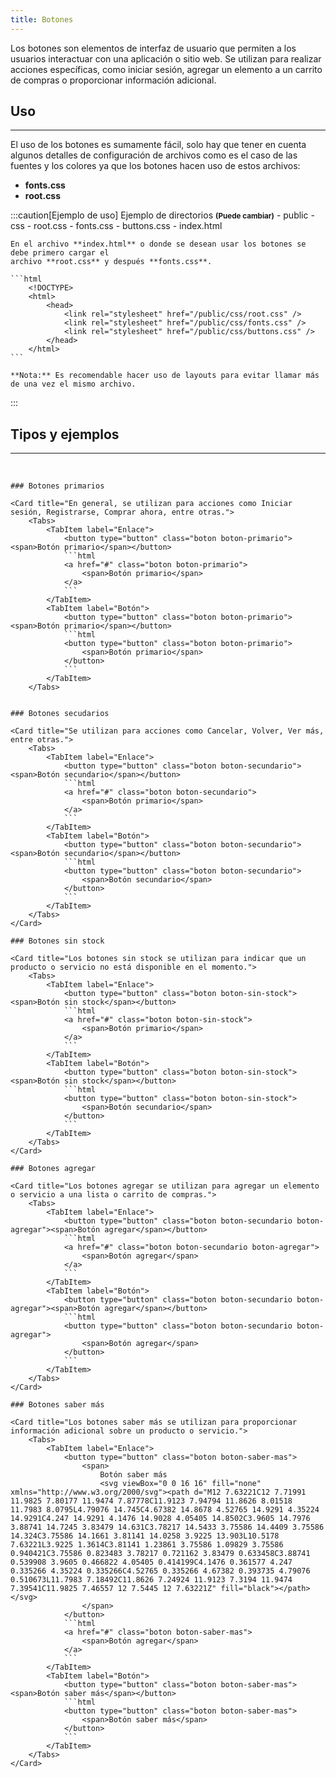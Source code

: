 ```yaml
---
title: Botones
---
```



Los botones son elementos de interfaz de usuario que permiten a los usuarios interactuar con una aplicación o sitio web. Se utilizan para realizar acciones específicas, como iniciar sesión, agregar un elemento a un carrito de compras o proporcionar información adicional.

## Uso
<hr />

El uso de los botones es sumamente fácil, solo hay que tener en cuenta algunos detalles de configuración de archivos como es el caso de las fuentes y los colores ya que los botones hacen uso de estos archivos:

- **fonts.css**
- **root.css**

:::caution[Ejemplo de uso]
    Ejemplo de directorios <small><b>(Puede cambiar)</b></small>
    <FileTree>
        - public
            - css
                - root.css
                - fonts.css
                - buttons.css
        - index.html
    </FileTree>

    En el archivo **index.html** o donde se desean usar los botones se debe primero cargar el
    archivo **root.css** y después **fonts.css**.

    ```html
        <!DOCTYPE>
        <html>
            <head>
                <link rel="stylesheet" href="/public/css/root.css" />
                <link rel="stylesheet" href="/public/css/fonts.css" />
                <link rel="stylesheet" href="/public/css/buttons.css" />
            </head>
        </html>
    ```

    **Nota:** Es recomendable hacer uso de layouts para evitar llamar más de una vez el mismo archivo.
:::
## Tipos y ejemplos
<hr />
<br />

<div class="buttons">

    ### Botones primarios
    
    <Card title="En general, se utilizan para acciones como Iniciar sesión, Registrarse, Comprar ahora, entre otras.">
        <Tabs>
            <TabItem label="Enlace">
                <button type="button" class="boton boton-primario"><span>Botón primario</span></button>
                ```html
                <a href="#" class="boton boton-primario">
                    <span>Botón primario</span>
                </a>
                ```
            </TabItem>
            <TabItem label="Botón">
                <button type="button" class="boton boton-primario"><span>Botón primario</span></button>
                ```html
                <button type="button" class="boton boton-primario">
                    <span>Botón primario</span>
                </button>
                ```
            </TabItem>
        </Tabs>
    

    ### Botones secudarios

    <Card title="Se utilizan para acciones como Cancelar, Volver, Ver más, entre otras.">
        <Tabs>
            <TabItem label="Enlace">
                <button type="button" class="boton boton-secundario"><span>Botón secundario</span></button>
                ```html
                <a href="#" class="boton boton-secundario">
                    <span>Botón primario</span>
                </a>
                ```
            </TabItem>
            <TabItem label="Botón">
                <button type="button" class="boton boton-secundario"><span>Botón secundario</span></button>
                ```html
                <button type="button" class="boton boton-secundario">
                    <span>Botón secundario</span>
                </button>
                ```
            </TabItem>
        </Tabs>
    </Card>

    ### Botones sin stock

    <Card title="Los botones sin stock se utilizan para indicar que un producto o servicio no está disponible en el momento.">
        <Tabs>
            <TabItem label="Enlace">
                <button type="button" class="boton boton-sin-stock"><span>Botón sin stock</span></button>
                ```html
                <a href="#" class="boton boton-sin-stock">
                    <span>Botón primario</span>
                </a>
                ```
            </TabItem>
            <TabItem label="Botón">
                <button type="button" class="boton boton-sin-stock"><span>Botón sin stock</span></button>
                ```html
                <button type="button" class="boton boton-sin-stock">
                    <span>Botón secundario</span>
                </button>
                ```
            </TabItem>
        </Tabs>
    </Card>

    ### Botones agregar 

    <Card title="Los botones agregar se utilizan para agregar un elemento o servicio a una lista o carrito de compras.">
        <Tabs>
            <TabItem label="Enlace">
                <button type="button" class="boton boton-secundario boton-agregar"><span>Botón agregar</span></button>
                ```html
                <a href="#" class="boton boton-secundario boton-agregar">
                    <span>Botón agregar</span>
                </a>
                ```
            </TabItem>
            <TabItem label="Botón">
                <button type="button" class="boton boton-secundario boton-agregar"><span>Botón agregar</span></button>
                ```html
                <button type="button" class="boton boton-secundario boton-agregar">
                    <span>Botón agregar</span>
                </button>
                ```
            </TabItem>
        </Tabs>
    </Card>

    ### Botones saber más

    <Card title="Los botones saber más se utilizan para proporcionar información adicional sobre un producto o servicio.">
        <Tabs>
            <TabItem label="Enlace">
                <button type="button" class="boton boton-saber-mas">
                    <span>
                        Botón saber más
                        <svg viewBox="0 0 16 16" fill="none" xmlns="http://www.w3.org/2000/svg"><path d="M12 7.63221C12 7.71991 11.9825 7.80177 11.9474 7.87778C11.9123 7.94794 11.8626 8.01518 11.7983 8.0795L4.79076 14.745C4.67382 14.8678 4.52765 14.9291 4.35224 14.9291C4.247 14.9291 4.1476 14.9028 4.05405 14.8502C3.9605 14.7976 3.88741 14.7245 3.83479 14.631C3.78217 14.5433 3.75586 14.4409 3.75586 14.324C3.75586 14.1661 3.81141 14.0258 3.9225 13.903L10.5178 7.63221L3.9225 1.3614C3.81141 1.23861 3.75586 1.09829 3.75586 0.940421C3.75586 0.823483 3.78217 0.721162 3.83479 0.633458C3.88741 0.539908 3.9605 0.466822 4.05405 0.414199C4.1476 0.361577 4.247 0.335266 4.35224 0.335266C4.52765 0.335266 4.67382 0.393735 4.79076 0.510673L11.7983 7.18492C11.8626 7.24924 11.9123 7.3194 11.9474 7.39541C11.9825 7.46557 12 7.5445 12 7.63221Z" fill="black"></path></svg>
                    </span>
                </button>
                ```html
                <a href="#" class="boton boton-saber-mas">
                    <span>Botón agregar</span>
                </a>
                ```
            </TabItem>
            <TabItem label="Botón">
                <button type="button" class="boton boton-saber-mas"><span>Botón saber más</span></button>
                ```html
                <button type="button" class="boton boton-saber-mas">
                    <span>Botón saber más</span>
                </button>
                ```
            </TabItem>
        </Tabs>
    </Card>
</div>
